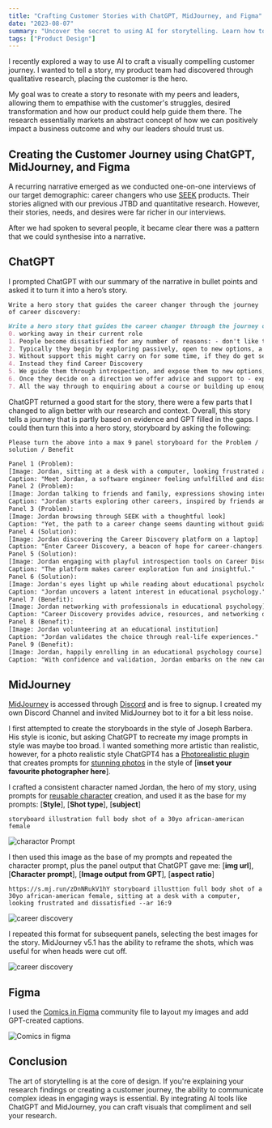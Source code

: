 ```yaml
---
title: "Crafting Customer Stories with ChatGPT, MidJourney, and Figma"
date: "2023-08-07"
summary: "Uncover the secret to using AI for storytelling. Learn how to use tools like ChatGPT, MidJourney, and Figma to create a comic-style customer journey."
tags: ["Product Design"]
---
```

<SeriesCollapsible />
I recently explored a way to use AI to craft a visually compelling customer journey. I wanted to tell a story, my product team had discovered through qualitative research, placing the customer is the hero.   

My goal was to create a story to resonate with my peers and leaders, allowing them to empathise with the customer's struggles, desired transformation and how our product could help guide them there. The research essentially markets an abstract concept of how we can positively impact a business outcome and why our leaders should trust us.

## Creating the Customer Journey using ChatGPT, MidJourney, and Figma
A recurring narrative emerged as we conducted one-on-one interviews of our target demographic: career changers who use [SEEK](seek.com.au "SEEK ") products. Their stories aligned with our previous JTBD and quantitative research. However, their stories, needs, and desires were far richer in our interviews. 

After we had spoken to several people, it became clear there was a pattern that we could synthesise into a narrative. 

## ChatGPT
I prompted ChatGPT with our summary of the narrative in bullet points and asked it to turn it into a hero’s story. 

`Write a hero story that guides the career changer through the journey of career discovery:
`
```Markdown
Write a hero story that guides the career changer through the journey of career discovery: 
0. working away in their current role 
1. People become dissatisfied for any number of reasons: - don't like their boss - Have hit a salary ceiling - No longer feel challenged - want to have a greater impact - Got into the role for the wrong reasons 
2. Typically they begin by exploring passively, open to new options, a bit more interested in the careers of friends and family, maybe even cathartically browsing SEEK after a bad day at work 
3. Without support this might carry on for some time, if they do get serious about a change, it's on them to invest the effort to start actively exploring roles 
4. Instead they find Career Discovery 
5. We guide them through introspection, and expose them to new options, keeping things low-effort, no commitment and playful as they explore their own interest in a change 
6. Once they decide on a direction we offer advice and support to - explore the new direction - validate the new career is right for them - and take action to pursue it if it is 
7. All the way through to enquiring about a course or building up enough skills and confidence to get the job
```

ChatGPT returned a good start for the story, there were a few parts that I changed to align better with our research and context. Overall, this story tells a journey that is partly based on evidence and GPT filled in the gaps. I could then turn this into a hero story, storyboard by asking the following:

`Please turn the above into a max 9 panel storyboard for the Problem / solution / Benefit`

```html
Panel 1 (Problem):
[Image: Jordan, sitting at a desk with a computer, looking frustrated and dissatisfied]
Caption: "Meet Jordan, a software engineer feeling unfulfilled and dissatisfied with work."
Panel 2 (Problem):
[Image: Jordan talking to friends and family, expressions showing interest]
Caption: "Jordan starts exploring other careers, inspired by friends and family."
Panel 3 (Problem):
[Image: Jordan browsing through SEEK with a thoughtful look]
Caption: "Yet, the path to a career change seems daunting without guidance."
Panel 4 (Solution):
[Image: Jordan discovering the Career Discovery platform on a laptop]
Caption: "Enter Career Discovery, a beacon of hope for career-changers."
Panel 5 (Solution):
[Image: Jordan engaging with playful introspection tools on Career Discovery]
Caption: "The platform makes career exploration fun and insightful."
Panel 6 (Solution):
[Image: Jordan's eyes light up while reading about educational psychology]
Caption: "Jordan uncovers a latent interest in educational psychology."
Panel 7 (Benefit):
[Image: Jordan networking with professionals in educational psychology]
Caption: "Career Discovery provides advice, resources, and networking opportunities."
Panel 8 (Benefit):
[Image: Jordan volunteering at an educational institution]
Caption: "Jordan validates the choice through real-life experiences."
Panel 9 (Benefit):
[Image: Jordan, happily enrolling in an educational psychology course]
Caption: "With confidence and validation, Jordan embarks on the new career journey."
```



## MidJourney
[MidJourney](http://midjourney.com/) is accessed through [Discord](https://discord.com/) and is free to signup. I created my own Discord Channel and invited MidJourney bot to it for a bit less noise. 

I first attempted to create the storyboards in the style of Joseph Barbera. His style is iconic, but asking ChatGPT to recreate my image prompts in style was maybe too broad. I wanted something more artistic than realistic, however, for a photo realistic style ChatGPT4 has a [Photorealistic plugin](https://gptstore.ai/plugins/midjourney-ruddy-vercel-app) that creates prompts for [stunning photos](https://www.instagram.com/richardsimms/) in the style of [**inset your favourite photographer here**]. 

I crafted a consistent character named Jordan, the hero of my story, using prompts for [reusable character](https://myairevolution.com/tutorial-how-to-create-consistent-characters-in-midjourney/) creation, and used it as the base for my prompts:
[**Style**], [**Shot type**], [**subject**]

`storyboard illustration full body shot of a 30yo african-american female`


<Image
  src="/blog/crafting-customer-stories-with-ai/charactor-prompt.jpg"
  alt="charactor Prompt"
  width={1000}
  height={600}
/>

I then used this image as the base of my prompts and repeated the character prompt, plus the panel output that ChatGPT gave me:
[**img url**], [**Character prompt**], [**Image output from GPT**], [**aspect ratio**]

```
https://s.mj.run/zDnNRukV1hY storyboard illusttion full body shot of a 30yo african-american female, sitting at a desk with a computer, looking frustrated and dissatisfied --ar 16:9
```

<Image
  src="/blog/crafting-customer-stories-with-ai/rsimms_storyboard_illustraion_of_a_30yo_african-american_femal_7ae99f76-c85b-4d98-97d7-3274330799f8.jpg"
  alt="career discovery"
  width={1000}
  height={600}
/>

I repeated this format for subsequent panels, selecting the best images for the story. MidJourney v5.1 has the ability to reframe the shots, which was useful for when heads were cut off.

<Image
  src="/blog/crafting-customer-stories-with-ai/career-discovery.jpg"
  alt="career discovery"
  width={1000}
  height={600}
/>

## Figma
I used the [Comics in Figma](https://www.figma.com/community/file/1074773789352934150) community file to layout my images and add GPT-created captions.

<Image
  src="/blog/crafting-customer-stories-with-ai/comics.jpg"
  alt="Comics in figma"
  width={1000}
  height={600}
/>


## Conclusion
The art of storytelling is at the core of design. If you're explaining your research findings or creating a customer journey, the ability to communicate complex ideas in engaging ways is essential. By integrating AI tools like ChatGPT and MidJourney, you can craft visuals that compliment and sell your research. 
